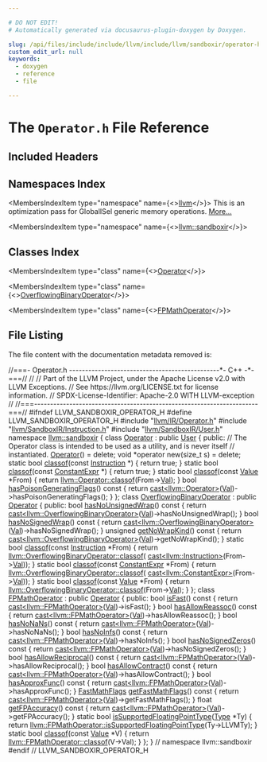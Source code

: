 ```yaml
---

# DO NOT EDIT!
# Automatically generated via docusaurus-plugin-doxygen by Doxygen.

slug: /api/files/include/include/llvm/include/llvm/sandboxir/operator-h
custom_edit_url: null
keywords:
  - doxygen
  - reference
  - file

---
```





# The `Operator.h` File Reference

<DoxygenPage pluginConfig={pluginConfig}>



## Included Headers

<IncludesList>
<IncludesListItem
  filePath="llvm/IR/Operator.h"
  permalink="/docs/api/files/include/include/llvm/include/llvm/ir/operator-h"
  isLocal="true" />
<IncludesListItem
  filePath="llvm/SandboxIR/Instruction.h"
  permalink="/docs/api/files/include/include/llvm/include/llvm/sandboxir/instruction-h"
  isLocal="true" />
<IncludesListItem
  filePath="llvm/SandboxIR/User.h"
  permalink="/docs/api/files/include/include/llvm/include/llvm/sandboxir/user-h"
  isLocal="true" />
</IncludesList>

## Namespaces Index

<MembersIndex>

<MembersIndexItem
  type="namespace"
  name={<><a href="/docs/api/namespaces/llvm">llvm</a></>}>
This is an optimization pass for GlobalISel generic memory operations. <a href="/docs/api/namespaces/llvm/#details">More...</a>
</MembersIndexItem>

<MembersIndexItem
  type="namespace"
  name={<><a href="/docs/api/namespaces/llvm/sandboxir">llvm::sandboxir</a></>}>
</MembersIndexItem>

</MembersIndex>

## Classes Index

<MembersIndex>

<MembersIndexItem
  type="class"
  name={<><a href="/docs/api/classes/llvm/sandboxir/operator">Operator</a></>}>
</MembersIndexItem>

<MembersIndexItem
  type="class"
  name={<><a href="/docs/api/classes/llvm/sandboxir/overflowingbinaryoperator">OverflowingBinaryOperator</a></>}>
</MembersIndexItem>

<MembersIndexItem
  type="class"
  name={<><a href="/docs/api/classes/llvm/sandboxir/fpmathoperator">FPMathOperator</a></>}>
</MembersIndexItem>

</MembersIndex>


## File Listing

The file content with the documentation metadata removed is:

<ProgramListing>

<Link id="l00001" /><CodeLine lineNumber="1"><span class="doxyHighlightComment">//===- Operator.h -----------------------------------------------&#42;- C++ -&#42;-===//</span></CodeLine>
<Link id="l00002" /><CodeLine lineNumber="2"><span class="doxyHighlightComment">//</span></CodeLine>
<Link id="l00003" /><CodeLine lineNumber="3"><span class="doxyHighlightComment">// Part of the LLVM Project, under the Apache License v2.0 with LLVM Exceptions.</span></CodeLine>
<Link id="l00004" /><CodeLine lineNumber="4"><span class="doxyHighlightComment">// See https://llvm.org/LICENSE.txt for license information.</span></CodeLine>
<Link id="l00005" /><CodeLine lineNumber="5"><span class="doxyHighlightComment">// SPDX-License-Identifier: Apache-2.0 WITH LLVM-exception</span></CodeLine>
<Link id="l00006" /><CodeLine lineNumber="6"><span class="doxyHighlightComment">//</span></CodeLine>
<Link id="l00007" /><CodeLine lineNumber="7"><span class="doxyHighlightComment">//===----------------------------------------------------------------------===//</span></CodeLine>
<Link id="l00008" /><CodeLine lineNumber="8"></CodeLine>
<Link id="l00009" /><CodeLine lineNumber="9"><span class="doxyHighlightPreprocessor">#ifndef LLVM&#95;SANDBOXIR&#95;OPERATOR&#95;H</span></CodeLine>
<Link id="l00010" /><CodeLine lineNumber="10"><span class="doxyHighlightPreprocessor">#define LLVM&#95;SANDBOXIR&#95;OPERATOR&#95;H</span></CodeLine>
<Link id="l00011" /><CodeLine lineNumber="11"></CodeLine>
<Link id="l00012" /><CodeLine lineNumber="12"><span class="doxyHighlightPreprocessor">#include &quot;<a href="/docs/api/files/include/include/llvm/include/llvm/ir/operator-h">llvm/IR/Operator.h</a>&quot;</span></CodeLine>
<Link id="l00013" /><CodeLine lineNumber="13"><span class="doxyHighlightPreprocessor">#include &quot;<a href="/docs/api/files/include/include/llvm/include/llvm/sandboxir/instruction-h">llvm/SandboxIR/Instruction.h</a>&quot;</span></CodeLine>
<Link id="l00014" /><CodeLine lineNumber="14"><span class="doxyHighlightPreprocessor">#include &quot;<a href="/docs/api/files/include/include/llvm/include/llvm/sandboxir/user-h">llvm/SandboxIR/User.h</a>&quot;</span></CodeLine>
<Link id="l00015" /><CodeLine lineNumber="15"></CodeLine>
<Link id="l00016" /><CodeLine lineNumber="16"><span class="doxyHighlightKeyword">namespace </span><span class="doxyHighlight"><a href="/docs/api/namespaces/llvm/sandboxir">llvm::sandboxir</a> &#123;</span></CodeLine>
<Link id="l00017" /><CodeLine lineNumber="17"></CodeLine>
<Link id="l00018" /><CodeLine lineNumber="18" lineLink="/docs/api/classes/llvm/sandboxir/operator"><span class="doxyHighlightKeyword">class </span><span class="doxyHighlight"><a href="/docs/api/classes/llvm/sandboxir/operator/#a20ca1dd46a9fd3097617e2f9c0676208">Operator</a> : </span><span class="doxyHighlightKeyword">public</span><span class="doxyHighlight"> <a href="/docs/api/classes/llvm/sandboxir/user/#aed798e20a38c7c32351becc11f61f755">User</a> &#123;</span></CodeLine>
<Link id="l00019" /><CodeLine lineNumber="19"><span class="doxyHighlightKeyword">public</span><span class="doxyHighlight">:</span></CodeLine>
<Link id="l00020" /><CodeLine lineNumber="20"><span class="doxyHighlight">  </span><span class="doxyHighlightComment">// The Operator class is intended to be used as a utility, and is never itself</span></CodeLine>
<Link id="l00021" /><CodeLine lineNumber="21"><span class="doxyHighlight">  </span><span class="doxyHighlightComment">// instantiated.</span></CodeLine>
<Link id="l00022" /><CodeLine lineNumber="22" lineLink="/docs/api/classes/llvm/sandboxir/operator/#a20ca1dd46a9fd3097617e2f9c0676208"><span class="doxyHighlight">  <a href="/docs/api/classes/llvm/sandboxir/operator/#a20ca1dd46a9fd3097617e2f9c0676208">Operator</a>() = </span><span class="doxyHighlightKeyword">delete</span><span class="doxyHighlight">;</span></CodeLine>
<Link id="l00023" /><CodeLine lineNumber="23" lineLink="/docs/api/classes/llvm/sandboxir/operator/#ab711734e07a575414d92e49120564929"><span class="doxyHighlight">  </span><span class="doxyHighlightKeywordType">void</span><span class="doxyHighlight"> &#42;</span><span class="doxyHighlightKeyword">operator</span><span class="doxyHighlight"> </span><span class="doxyHighlightKeyword">new</span><span class="doxyHighlight">(</span><span class="doxyHighlightKeywordType">size&#95;t</span><span class="doxyHighlight"> s) = </span><span class="doxyHighlightKeyword">delete</span><span class="doxyHighlight">;</span></CodeLine>
<Link id="l00024" /><CodeLine lineNumber="24"></CodeLine>
<Link id="l00025" /><CodeLine lineNumber="25" lineLink="/docs/api/classes/llvm/sandboxir/operator/#a85b502737d68d48d8e97f9c94d75c689"><span class="doxyHighlight">  </span><span class="doxyHighlightKeyword">static</span><span class="doxyHighlight"> </span><span class="doxyHighlightKeywordType">bool</span><span class="doxyHighlight"> <a href="/docs/api/classes/llvm/sandboxir/operator/#a85b502737d68d48d8e97f9c94d75c689">classof</a>(</span><span class="doxyHighlightKeyword">const</span><span class="doxyHighlight"> <a href="/docs/api/classes/llvm/sandboxir/instruction">Instruction</a> &#42;) &#123; </span><span class="doxyHighlightKeywordFlow">return</span><span class="doxyHighlight"> </span><span class="doxyHighlightKeyword">true</span><span class="doxyHighlight">; &#125;</span></CodeLine>
<Link id="l00026" /><CodeLine lineNumber="26" lineLink="/docs/api/classes/llvm/sandboxir/operator/#a87d0f7850890be19792e0a04018f2584"><span class="doxyHighlight">  </span><span class="doxyHighlightKeyword">static</span><span class="doxyHighlight"> </span><span class="doxyHighlightKeywordType">bool</span><span class="doxyHighlight"> <a href="/docs/api/classes/llvm/sandboxir/operator/#a87d0f7850890be19792e0a04018f2584">classof</a>(</span><span class="doxyHighlightKeyword">const</span><span class="doxyHighlight"> <a href="/docs/api/classes/llvm/sandboxir/constantexpr">ConstantExpr</a> &#42;) &#123; </span><span class="doxyHighlightKeywordFlow">return</span><span class="doxyHighlight"> </span><span class="doxyHighlightKeyword">true</span><span class="doxyHighlight">; &#125;</span></CodeLine>
<Link id="l00027" /><CodeLine lineNumber="27" lineLink="/docs/api/classes/llvm/sandboxir/operator/#a2ed51fc69c30845a5746d526f5abaecb"><span class="doxyHighlight">  </span><span class="doxyHighlightKeyword">static</span><span class="doxyHighlight"> </span><span class="doxyHighlightKeywordType">bool</span><span class="doxyHighlight"> <a href="/docs/api/classes/llvm/sandboxir/operator/#a2ed51fc69c30845a5746d526f5abaecb">classof</a>(</span><span class="doxyHighlightKeyword">const</span><span class="doxyHighlight"> <a href="/docs/api/classes/llvm/sandboxir/value">Value</a> &#42;From) &#123;</span></CodeLine>
<Link id="l00028" /><CodeLine lineNumber="28"><span class="doxyHighlight">    </span><span class="doxyHighlightKeywordFlow">return</span><span class="doxyHighlight"> <a href="/docs/api/classes/llvm/operator/#aa09e05918768df13f5ddfe4c3c4ab224">llvm::Operator::classof</a>(From-&gt;<a href="/docs/api/classes/llvm/sandboxir/value/#a0c4530f3c64d8c2eafac20fb87105d8a">Val</a>);</span></CodeLine>
<Link id="l00029" /><CodeLine lineNumber="29"><span class="doxyHighlight">  &#125;</span></CodeLine>
<Link id="l00030" /><CodeLine lineNumber="30" lineLink="/docs/api/classes/llvm/sandboxir/operator/#a0334f0e9533d1621f49a1bc7aa927934"><span class="doxyHighlight">  </span><span class="doxyHighlightKeywordType">bool</span><span class="doxyHighlight"> <a href="/docs/api/classes/llvm/sandboxir/operator/#a0334f0e9533d1621f49a1bc7aa927934">hasPoisonGeneratingFlags</a>()</span><span class="doxyHighlightKeyword"> const </span><span class="doxyHighlight">&#123;</span></CodeLine>
<Link id="l00031" /><CodeLine lineNumber="31"><span class="doxyHighlight">    </span><span class="doxyHighlightKeywordFlow">return</span><span class="doxyHighlight"> <a href="/docs/api/namespaces/llvm/#ac4fc845f5ed92de63cd4474f128f5fc5">cast&lt;llvm::Operator&gt;</a>(<a href="/docs/api/classes/llvm/sandboxir/value/#a0c4530f3c64d8c2eafac20fb87105d8a">Val</a>)-&gt;hasPoisonGeneratingFlags();</span></CodeLine>
<Link id="l00032" /><CodeLine lineNumber="32"><span class="doxyHighlight">  &#125;</span></CodeLine>
<Link id="l00033" /><CodeLine lineNumber="33"><span class="doxyHighlight">&#125;;</span></CodeLine>
<Link id="l00034" /><CodeLine lineNumber="34"></CodeLine>
<Link id="l00035" /><CodeLine lineNumber="35" lineLink="/docs/api/classes/llvm/sandboxir/overflowingbinaryoperator"><span class="doxyHighlightKeyword">class </span><span class="doxyHighlight"><a href="/docs/api/classes/llvm/sandboxir/overflowingbinaryoperator">OverflowingBinaryOperator</a> : </span><span class="doxyHighlightKeyword">public</span><span class="doxyHighlight"> <a href="/docs/api/classes/llvm/sandboxir/operator/#a20ca1dd46a9fd3097617e2f9c0676208">Operator</a> &#123;</span></CodeLine>
<Link id="l00036" /><CodeLine lineNumber="36"><span class="doxyHighlightKeyword">public</span><span class="doxyHighlight">:</span></CodeLine>
<Link id="l00037" /><CodeLine lineNumber="37" lineLink="/docs/api/classes/llvm/sandboxir/overflowingbinaryoperator/#a80a2d6e908bdf6fb2239d0e6e27b8e04"><span class="doxyHighlight">  </span><span class="doxyHighlightKeywordType">bool</span><span class="doxyHighlight"> <a href="/docs/api/classes/llvm/sandboxir/overflowingbinaryoperator/#a80a2d6e908bdf6fb2239d0e6e27b8e04">hasNoUnsignedWrap</a>()</span><span class="doxyHighlightKeyword"> const </span><span class="doxyHighlight">&#123;</span></CodeLine>
<Link id="l00038" /><CodeLine lineNumber="38"><span class="doxyHighlight">    </span><span class="doxyHighlightKeywordFlow">return</span><span class="doxyHighlight"> <a href="/docs/api/namespaces/llvm/#ac4fc845f5ed92de63cd4474f128f5fc5">cast&lt;llvm::OverflowingBinaryOperator&gt;</a>(<a href="/docs/api/classes/llvm/sandboxir/value/#a0c4530f3c64d8c2eafac20fb87105d8a">Val</a>)-&gt;hasNoUnsignedWrap();</span></CodeLine>
<Link id="l00039" /><CodeLine lineNumber="39"><span class="doxyHighlight">  &#125;</span></CodeLine>
<Link id="l00040" /><CodeLine lineNumber="40" lineLink="/docs/api/classes/llvm/sandboxir/overflowingbinaryoperator/#a18e8cb700fffc5a9824d08da1047029c"><span class="doxyHighlight">  </span><span class="doxyHighlightKeywordType">bool</span><span class="doxyHighlight"> <a href="/docs/api/classes/llvm/sandboxir/overflowingbinaryoperator/#a18e8cb700fffc5a9824d08da1047029c">hasNoSignedWrap</a>()</span><span class="doxyHighlightKeyword"> const </span><span class="doxyHighlight">&#123;</span></CodeLine>
<Link id="l00041" /><CodeLine lineNumber="41"><span class="doxyHighlight">    </span><span class="doxyHighlightKeywordFlow">return</span><span class="doxyHighlight"> <a href="/docs/api/namespaces/llvm/#ac4fc845f5ed92de63cd4474f128f5fc5">cast&lt;llvm::OverflowingBinaryOperator&gt;</a>(<a href="/docs/api/classes/llvm/sandboxir/value/#a0c4530f3c64d8c2eafac20fb87105d8a">Val</a>)-&gt;hasNoSignedWrap();</span></CodeLine>
<Link id="l00042" /><CodeLine lineNumber="42"><span class="doxyHighlight">  &#125;</span></CodeLine>
<Link id="l00043" /><CodeLine lineNumber="43" lineLink="/docs/api/classes/llvm/sandboxir/overflowingbinaryoperator/#aafe54fc3033e0c3c8c0690dcaa886479"><span class="doxyHighlight">  </span><span class="doxyHighlightKeywordType">unsigned</span><span class="doxyHighlight"> <a href="/docs/api/classes/llvm/sandboxir/overflowingbinaryoperator/#aafe54fc3033e0c3c8c0690dcaa886479">getNoWrapKind</a>()</span><span class="doxyHighlightKeyword"> const </span><span class="doxyHighlight">&#123;</span></CodeLine>
<Link id="l00044" /><CodeLine lineNumber="44"><span class="doxyHighlight">    </span><span class="doxyHighlightKeywordFlow">return</span><span class="doxyHighlight"> <a href="/docs/api/namespaces/llvm/#ac4fc845f5ed92de63cd4474f128f5fc5">cast&lt;llvm::OverflowingBinaryOperator&gt;</a>(<a href="/docs/api/classes/llvm/sandboxir/value/#a0c4530f3c64d8c2eafac20fb87105d8a">Val</a>)-&gt;getNoWrapKind();</span></CodeLine>
<Link id="l00045" /><CodeLine lineNumber="45"><span class="doxyHighlight">  &#125;</span></CodeLine>
<Link id="l00046" /><CodeLine lineNumber="46" lineLink="/docs/api/classes/llvm/sandboxir/overflowingbinaryoperator/#acbbd464d9cfe5b82d76c7447f09f6166"><span class="doxyHighlight">  </span><span class="doxyHighlightKeyword">static</span><span class="doxyHighlight"> </span><span class="doxyHighlightKeywordType">bool</span><span class="doxyHighlight"> <a href="/docs/api/classes/llvm/sandboxir/overflowingbinaryoperator/#acbbd464d9cfe5b82d76c7447f09f6166">classof</a>(</span><span class="doxyHighlightKeyword">const</span><span class="doxyHighlight"> <a href="/docs/api/classes/llvm/sandboxir/instruction">Instruction</a> &#42;From) &#123;</span></CodeLine>
<Link id="l00047" /><CodeLine lineNumber="47"><span class="doxyHighlight">    </span><span class="doxyHighlightKeywordFlow">return</span><span class="doxyHighlight"> <a href="/docs/api/classes/llvm/overflowingbinaryoperator/#adf273a36194e50b23dc3241b659d2346">llvm::OverflowingBinaryOperator::classof</a>(</span></CodeLine>
<Link id="l00048" /><CodeLine lineNumber="48"><span class="doxyHighlight">        <a href="/docs/api/namespaces/llvm/#ac4fc845f5ed92de63cd4474f128f5fc5">cast&lt;llvm::Instruction&gt;</a>(From-&gt;<a href="/docs/api/classes/llvm/sandboxir/value/#a0c4530f3c64d8c2eafac20fb87105d8a">Val</a>));</span></CodeLine>
<Link id="l00049" /><CodeLine lineNumber="49"><span class="doxyHighlight">  &#125;</span></CodeLine>
<Link id="l00050" /><CodeLine lineNumber="50" lineLink="/docs/api/classes/llvm/sandboxir/overflowingbinaryoperator/#a0d34a5eea3339607eb193ee23a7c6784"><span class="doxyHighlight">  </span><span class="doxyHighlightKeyword">static</span><span class="doxyHighlight"> </span><span class="doxyHighlightKeywordType">bool</span><span class="doxyHighlight"> <a href="/docs/api/classes/llvm/sandboxir/overflowingbinaryoperator/#a0d34a5eea3339607eb193ee23a7c6784">classof</a>(</span><span class="doxyHighlightKeyword">const</span><span class="doxyHighlight"> <a href="/docs/api/classes/llvm/sandboxir/constantexpr">ConstantExpr</a> &#42;From) &#123;</span></CodeLine>
<Link id="l00051" /><CodeLine lineNumber="51"><span class="doxyHighlight">    </span><span class="doxyHighlightKeywordFlow">return</span><span class="doxyHighlight"> <a href="/docs/api/classes/llvm/overflowingbinaryoperator/#adf273a36194e50b23dc3241b659d2346">llvm::OverflowingBinaryOperator::classof</a>(</span></CodeLine>
<Link id="l00052" /><CodeLine lineNumber="52"><span class="doxyHighlight">        <a href="/docs/api/namespaces/llvm/#ac4fc845f5ed92de63cd4474f128f5fc5">cast&lt;llvm::ConstantExpr&gt;</a>(From-&gt;<a href="/docs/api/classes/llvm/sandboxir/value/#a0c4530f3c64d8c2eafac20fb87105d8a">Val</a>));</span></CodeLine>
<Link id="l00053" /><CodeLine lineNumber="53"><span class="doxyHighlight">  &#125;</span></CodeLine>
<Link id="l00054" /><CodeLine lineNumber="54" lineLink="/docs/api/classes/llvm/sandboxir/overflowingbinaryoperator/#a3964c31047e72713d916ee395a092928"><span class="doxyHighlight">  </span><span class="doxyHighlightKeyword">static</span><span class="doxyHighlight"> </span><span class="doxyHighlightKeywordType">bool</span><span class="doxyHighlight"> <a href="/docs/api/classes/llvm/sandboxir/overflowingbinaryoperator/#a3964c31047e72713d916ee395a092928">classof</a>(</span><span class="doxyHighlightKeyword">const</span><span class="doxyHighlight"> <a href="/docs/api/classes/llvm/sandboxir/value">Value</a> &#42;From) &#123;</span></CodeLine>
<Link id="l00055" /><CodeLine lineNumber="55"><span class="doxyHighlight">    </span><span class="doxyHighlightKeywordFlow">return</span><span class="doxyHighlight"> <a href="/docs/api/classes/llvm/overflowingbinaryoperator/#adf273a36194e50b23dc3241b659d2346">llvm::OverflowingBinaryOperator::classof</a>(From-&gt;<a href="/docs/api/classes/llvm/sandboxir/value/#a0c4530f3c64d8c2eafac20fb87105d8a">Val</a>);</span></CodeLine>
<Link id="l00056" /><CodeLine lineNumber="56"><span class="doxyHighlight">  &#125;</span></CodeLine>
<Link id="l00057" /><CodeLine lineNumber="57"><span class="doxyHighlight">&#125;;</span></CodeLine>
<Link id="l00058" /><CodeLine lineNumber="58"></CodeLine>
<Link id="l00059" /><CodeLine lineNumber="59" lineLink="/docs/api/classes/llvm/sandboxir/fpmathoperator"><span class="doxyHighlightKeyword">class </span><span class="doxyHighlight"><a href="/docs/api/classes/llvm/sandboxir/fpmathoperator">FPMathOperator</a> : </span><span class="doxyHighlightKeyword">public</span><span class="doxyHighlight"> <a href="/docs/api/classes/llvm/sandboxir/operator/#a20ca1dd46a9fd3097617e2f9c0676208">Operator</a> &#123;</span></CodeLine>
<Link id="l00060" /><CodeLine lineNumber="60"><span class="doxyHighlightKeyword">public</span><span class="doxyHighlight">:</span></CodeLine>
<Link id="l00061" /><CodeLine lineNumber="61" lineLink="/docs/api/classes/llvm/sandboxir/fpmathoperator/#a2d48c08d14e857954be9bcd3ad43be9e"><span class="doxyHighlight">  </span><span class="doxyHighlightKeywordType">bool</span><span class="doxyHighlight"> <a href="/docs/api/classes/llvm/sandboxir/fpmathoperator/#a2d48c08d14e857954be9bcd3ad43be9e">isFast</a>()</span><span class="doxyHighlightKeyword"> const </span><span class="doxyHighlight">&#123; </span><span class="doxyHighlightKeywordFlow">return</span><span class="doxyHighlight"> <a href="/docs/api/namespaces/llvm/#ac4fc845f5ed92de63cd4474f128f5fc5">cast&lt;llvm::FPMathOperator&gt;</a>(<a href="/docs/api/classes/llvm/sandboxir/value/#a0c4530f3c64d8c2eafac20fb87105d8a">Val</a>)-&gt;isFast(); &#125;</span></CodeLine>
<Link id="l00062" /><CodeLine lineNumber="62" lineLink="/docs/api/classes/llvm/sandboxir/fpmathoperator/#a237e9a8973c5a57e5cd00875a6df7407"><span class="doxyHighlight">  </span><span class="doxyHighlightKeywordType">bool</span><span class="doxyHighlight"> <a href="/docs/api/classes/llvm/sandboxir/fpmathoperator/#a237e9a8973c5a57e5cd00875a6df7407">hasAllowReassoc</a>()</span><span class="doxyHighlightKeyword"> const </span><span class="doxyHighlight">&#123;</span></CodeLine>
<Link id="l00063" /><CodeLine lineNumber="63"><span class="doxyHighlight">    </span><span class="doxyHighlightKeywordFlow">return</span><span class="doxyHighlight"> <a href="/docs/api/namespaces/llvm/#ac4fc845f5ed92de63cd4474f128f5fc5">cast&lt;llvm::FPMathOperator&gt;</a>(<a href="/docs/api/classes/llvm/sandboxir/value/#a0c4530f3c64d8c2eafac20fb87105d8a">Val</a>)-&gt;hasAllowReassoc();</span></CodeLine>
<Link id="l00064" /><CodeLine lineNumber="64"><span class="doxyHighlight">  &#125;</span></CodeLine>
<Link id="l00065" /><CodeLine lineNumber="65" lineLink="/docs/api/classes/llvm/sandboxir/fpmathoperator/#a9dedc82c362da93666c4316460a96632"><span class="doxyHighlight">  </span><span class="doxyHighlightKeywordType">bool</span><span class="doxyHighlight"> <a href="/docs/api/classes/llvm/sandboxir/fpmathoperator/#a9dedc82c362da93666c4316460a96632">hasNoNaNs</a>()</span><span class="doxyHighlightKeyword"> const </span><span class="doxyHighlight">&#123;</span></CodeLine>
<Link id="l00066" /><CodeLine lineNumber="66"><span class="doxyHighlight">    </span><span class="doxyHighlightKeywordFlow">return</span><span class="doxyHighlight"> <a href="/docs/api/namespaces/llvm/#ac4fc845f5ed92de63cd4474f128f5fc5">cast&lt;llvm::FPMathOperator&gt;</a>(<a href="/docs/api/classes/llvm/sandboxir/value/#a0c4530f3c64d8c2eafac20fb87105d8a">Val</a>)-&gt;hasNoNaNs();</span></CodeLine>
<Link id="l00067" /><CodeLine lineNumber="67"><span class="doxyHighlight">  &#125;</span></CodeLine>
<Link id="l00068" /><CodeLine lineNumber="68" lineLink="/docs/api/classes/llvm/sandboxir/fpmathoperator/#a48d501c649551a0be5f008066ace0b2d"><span class="doxyHighlight">  </span><span class="doxyHighlightKeywordType">bool</span><span class="doxyHighlight"> <a href="/docs/api/classes/llvm/sandboxir/fpmathoperator/#a48d501c649551a0be5f008066ace0b2d">hasNoInfs</a>()</span><span class="doxyHighlightKeyword"> const </span><span class="doxyHighlight">&#123;</span></CodeLine>
<Link id="l00069" /><CodeLine lineNumber="69"><span class="doxyHighlight">    </span><span class="doxyHighlightKeywordFlow">return</span><span class="doxyHighlight"> <a href="/docs/api/namespaces/llvm/#ac4fc845f5ed92de63cd4474f128f5fc5">cast&lt;llvm::FPMathOperator&gt;</a>(<a href="/docs/api/classes/llvm/sandboxir/value/#a0c4530f3c64d8c2eafac20fb87105d8a">Val</a>)-&gt;hasNoInfs();</span></CodeLine>
<Link id="l00070" /><CodeLine lineNumber="70"><span class="doxyHighlight">  &#125;</span></CodeLine>
<Link id="l00071" /><CodeLine lineNumber="71" lineLink="/docs/api/classes/llvm/sandboxir/fpmathoperator/#a459f10a79535f87afecf90b7d456902d"><span class="doxyHighlight">  </span><span class="doxyHighlightKeywordType">bool</span><span class="doxyHighlight"> <a href="/docs/api/classes/llvm/sandboxir/fpmathoperator/#a459f10a79535f87afecf90b7d456902d">hasNoSignedZeros</a>()</span><span class="doxyHighlightKeyword"> const </span><span class="doxyHighlight">&#123;</span></CodeLine>
<Link id="l00072" /><CodeLine lineNumber="72"><span class="doxyHighlight">    </span><span class="doxyHighlightKeywordFlow">return</span><span class="doxyHighlight"> <a href="/docs/api/namespaces/llvm/#ac4fc845f5ed92de63cd4474f128f5fc5">cast&lt;llvm::FPMathOperator&gt;</a>(<a href="/docs/api/classes/llvm/sandboxir/value/#a0c4530f3c64d8c2eafac20fb87105d8a">Val</a>)-&gt;hasNoSignedZeros();</span></CodeLine>
<Link id="l00073" /><CodeLine lineNumber="73"><span class="doxyHighlight">  &#125;</span></CodeLine>
<Link id="l00074" /><CodeLine lineNumber="74" lineLink="/docs/api/classes/llvm/sandboxir/fpmathoperator/#a2d00f76d85e4cb9f143f21c87e06c8f8"><span class="doxyHighlight">  </span><span class="doxyHighlightKeywordType">bool</span><span class="doxyHighlight"> <a href="/docs/api/classes/llvm/sandboxir/fpmathoperator/#a2d00f76d85e4cb9f143f21c87e06c8f8">hasAllowReciprocal</a>()</span><span class="doxyHighlightKeyword"> const </span><span class="doxyHighlight">&#123;</span></CodeLine>
<Link id="l00075" /><CodeLine lineNumber="75"><span class="doxyHighlight">    </span><span class="doxyHighlightKeywordFlow">return</span><span class="doxyHighlight"> <a href="/docs/api/namespaces/llvm/#ac4fc845f5ed92de63cd4474f128f5fc5">cast&lt;llvm::FPMathOperator&gt;</a>(<a href="/docs/api/classes/llvm/sandboxir/value/#a0c4530f3c64d8c2eafac20fb87105d8a">Val</a>)-&gt;hasAllowReciprocal();</span></CodeLine>
<Link id="l00076" /><CodeLine lineNumber="76"><span class="doxyHighlight">  &#125;</span></CodeLine>
<Link id="l00077" /><CodeLine lineNumber="77" lineLink="/docs/api/classes/llvm/sandboxir/fpmathoperator/#a0387ecdd046a8469f8291aa9dfbb6c03"><span class="doxyHighlight">  </span><span class="doxyHighlightKeywordType">bool</span><span class="doxyHighlight"> <a href="/docs/api/classes/llvm/sandboxir/fpmathoperator/#a0387ecdd046a8469f8291aa9dfbb6c03">hasAllowContract</a>()</span><span class="doxyHighlightKeyword"> const </span><span class="doxyHighlight">&#123;</span></CodeLine>
<Link id="l00078" /><CodeLine lineNumber="78"><span class="doxyHighlight">    </span><span class="doxyHighlightKeywordFlow">return</span><span class="doxyHighlight"> <a href="/docs/api/namespaces/llvm/#ac4fc845f5ed92de63cd4474f128f5fc5">cast&lt;llvm::FPMathOperator&gt;</a>(<a href="/docs/api/classes/llvm/sandboxir/value/#a0c4530f3c64d8c2eafac20fb87105d8a">Val</a>)-&gt;hasAllowContract();</span></CodeLine>
<Link id="l00079" /><CodeLine lineNumber="79"><span class="doxyHighlight">  &#125;</span></CodeLine>
<Link id="l00080" /><CodeLine lineNumber="80" lineLink="/docs/api/classes/llvm/sandboxir/fpmathoperator/#a7d931d18e4dd5d91680743a3286499ad"><span class="doxyHighlight">  </span><span class="doxyHighlightKeywordType">bool</span><span class="doxyHighlight"> <a href="/docs/api/classes/llvm/sandboxir/fpmathoperator/#a7d931d18e4dd5d91680743a3286499ad">hasApproxFunc</a>()</span><span class="doxyHighlightKeyword"> const </span><span class="doxyHighlight">&#123;</span></CodeLine>
<Link id="l00081" /><CodeLine lineNumber="81"><span class="doxyHighlight">    </span><span class="doxyHighlightKeywordFlow">return</span><span class="doxyHighlight"> <a href="/docs/api/namespaces/llvm/#ac4fc845f5ed92de63cd4474f128f5fc5">cast&lt;llvm::FPMathOperator&gt;</a>(<a href="/docs/api/classes/llvm/sandboxir/value/#a0c4530f3c64d8c2eafac20fb87105d8a">Val</a>)-&gt;hasApproxFunc();</span></CodeLine>
<Link id="l00082" /><CodeLine lineNumber="82"><span class="doxyHighlight">  &#125;</span></CodeLine>
<Link id="l00083" /><CodeLine lineNumber="83" lineLink="/docs/api/classes/llvm/sandboxir/fpmathoperator/#a241f7b618c994cbff19d4c94c588d8d6"><span class="doxyHighlight">  <a href="/docs/api/classes/llvm/fastmathflags">FastMathFlags</a> <a href="/docs/api/classes/llvm/sandboxir/fpmathoperator/#a241f7b618c994cbff19d4c94c588d8d6">getFastMathFlags</a>()</span><span class="doxyHighlightKeyword"> const </span><span class="doxyHighlight">&#123;</span></CodeLine>
<Link id="l00084" /><CodeLine lineNumber="84"><span class="doxyHighlight">    </span><span class="doxyHighlightKeywordFlow">return</span><span class="doxyHighlight"> <a href="/docs/api/namespaces/llvm/#ac4fc845f5ed92de63cd4474f128f5fc5">cast&lt;llvm::FPMathOperator&gt;</a>(<a href="/docs/api/classes/llvm/sandboxir/value/#a0c4530f3c64d8c2eafac20fb87105d8a">Val</a>)-&gt;getFastMathFlags();</span></CodeLine>
<Link id="l00085" /><CodeLine lineNumber="85"><span class="doxyHighlight">  &#125;</span></CodeLine>
<Link id="l00086" /><CodeLine lineNumber="86" lineLink="/docs/api/classes/llvm/sandboxir/fpmathoperator/#a6ad634a3f7f2727d73f3573f7b598a7e"><span class="doxyHighlight">  </span><span class="doxyHighlightKeywordType">float</span><span class="doxyHighlight"> <a href="/docs/api/classes/llvm/sandboxir/fpmathoperator/#a6ad634a3f7f2727d73f3573f7b598a7e">getFPAccuracy</a>()</span><span class="doxyHighlightKeyword"> const </span><span class="doxyHighlight">&#123;</span></CodeLine>
<Link id="l00087" /><CodeLine lineNumber="87"><span class="doxyHighlight">    </span><span class="doxyHighlightKeywordFlow">return</span><span class="doxyHighlight"> <a href="/docs/api/namespaces/llvm/#ac4fc845f5ed92de63cd4474f128f5fc5">cast&lt;llvm::FPMathOperator&gt;</a>(<a href="/docs/api/classes/llvm/sandboxir/value/#a0c4530f3c64d8c2eafac20fb87105d8a">Val</a>)-&gt;getFPAccuracy();</span></CodeLine>
<Link id="l00088" /><CodeLine lineNumber="88"><span class="doxyHighlight">  &#125;</span></CodeLine>
<Link id="l00089" /><CodeLine lineNumber="89" lineLink="/docs/api/classes/llvm/sandboxir/fpmathoperator/#a6d09b44ecfea15d968d0180b029915f9"><span class="doxyHighlight">  </span><span class="doxyHighlightKeyword">static</span><span class="doxyHighlight"> </span><span class="doxyHighlightKeywordType">bool</span><span class="doxyHighlight"> <a href="/docs/api/classes/llvm/sandboxir/fpmathoperator/#a6d09b44ecfea15d968d0180b029915f9">isSupportedFloatingPointType</a>(<a href="/docs/api/classes/llvm/sandboxir/type">Type</a> &#42;Ty) &#123;</span></CodeLine>
<Link id="l00090" /><CodeLine lineNumber="90"><span class="doxyHighlight">    </span><span class="doxyHighlightKeywordFlow">return</span><span class="doxyHighlight"> <a href="/docs/api/classes/llvm/fpmathoperator/#ac4f7d12f6bda5a60f868f3ec8be99f9c">llvm::FPMathOperator::isSupportedFloatingPointType</a>(Ty-&gt;LLVMTy);</span></CodeLine>
<Link id="l00091" /><CodeLine lineNumber="91"><span class="doxyHighlight">  &#125;</span></CodeLine>
<Link id="l00092" /><CodeLine lineNumber="92" lineLink="/docs/api/classes/llvm/sandboxir/fpmathoperator/#abfc63b4cdc54b1f13efc6767bdfb9b5b"><span class="doxyHighlight">  </span><span class="doxyHighlightKeyword">static</span><span class="doxyHighlight"> </span><span class="doxyHighlightKeywordType">bool</span><span class="doxyHighlight"> <a href="/docs/api/classes/llvm/sandboxir/fpmathoperator/#abfc63b4cdc54b1f13efc6767bdfb9b5b">classof</a>(</span><span class="doxyHighlightKeyword">const</span><span class="doxyHighlight"> <a href="/docs/api/classes/llvm/sandboxir/value">Value</a> &#42;V) &#123;</span></CodeLine>
<Link id="l00093" /><CodeLine lineNumber="93"><span class="doxyHighlight">    </span><span class="doxyHighlightKeywordFlow">return</span><span class="doxyHighlight"> <a href="/docs/api/classes/llvm/fpmathoperator/#a2f8f2d17037f812565b50d54625b062d">llvm::FPMathOperator::classof</a>(V-&gt;Val);</span></CodeLine>
<Link id="l00094" /><CodeLine lineNumber="94"><span class="doxyHighlight">  &#125;</span></CodeLine>
<Link id="l00095" /><CodeLine lineNumber="95"><span class="doxyHighlight">&#125;;</span></CodeLine>
<Link id="l00096" /><CodeLine lineNumber="96"></CodeLine>
<Link id="l00097" /><CodeLine lineNumber="97"><span class="doxyHighlight">&#125; </span><span class="doxyHighlightComment">// namespace llvm::sandboxir</span></CodeLine>
<Link id="l00098" /><CodeLine lineNumber="98"></CodeLine>
<Link id="l00099" /><CodeLine lineNumber="99"><span class="doxyHighlightPreprocessor">#endif </span><span class="doxyHighlightComment">// LLVM&#95;SANDBOXIR&#95;OPERATOR&#95;H</span></CodeLine>

</ProgramListing>


</DoxygenPage>
